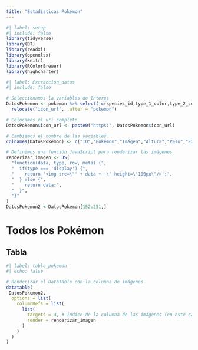```yaml
---
title: "Estadísticas Pokémon"
---
```


```r
#| label: setup
#| include: false
library(tidyverse)
library(DT)
library(readxl)
library(openxlsx)
library(knitr)
library(RColorBrewer)
library(highcharter)
```

```r
#| label: Extraccion_datos
#| include: false

# Seleccionamos la variables de Interes
DatosPokemon <- pokemon %>% select(-c(species_id,type_1_color,type_2_color,type_mix_color,color,detail_url,image_alt_urls,image_url,egg_group_1,egg_group_2))%>% 
  relocate("icon_url", .after = "pokemon")

# Colocamos el url completo
DatosPokemon$icon_url <- paste0("https:", DatosPokemon$icon_url)

# Cambiamos el nombre de las variables
colnames(DatosPokemon) <- c("ID","Pokémon","Imágen","Altura","Peso","Experiencia_Base","Tipo_1","Tipo_2","Ataque","Defensa","PS","Ataque_especial","Defensa_Especial","Velocidad")

# Definimos una función JavaScript para renderizar las imágenes
renderizar_imagen <- JS(
  "function(data, type, row, meta) {",
  "  if(type === 'display') {",
  "    return '<img src=\"' + data + '\" height=\"100px\"/>';",
  "  } else {",
  "    return data;",
  "  }",
  "}"
)
DatosPokemon2 <-DatosPokemon[152:251,]

```


# Todos los Pokémon

## Tabla 

```r
#| label: tabla_pokemon
#| echo: false

# Renderizar el DataTable con la columna de imágenes
datatable(
 DatosPokemon2,
  options = list(
    columnDefs = list(
      list(
        targets = 3, # Índice de la columna de las imágenes (en este caso, la segunda columna)
        render = renderizar_imagen
      )
    )
  )
)
```
